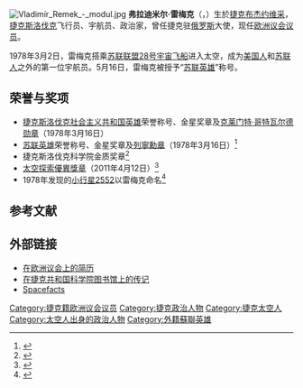 {{Infobox ambassador
| name               =弗拉迪米尔·雷梅克
| image              = VladimirRemek.jpg
| native_name        = 
| native_name_lang   = cs
| birth_name         = 
| birth_date         = {{Birth date and age|1948|9|26|df=y}}
| birth_place        = [[捷克布杰约维采|捷克布杰约维采]]
| nationality        = [[捷克斯洛伐克|捷克斯洛伐克]]<br/>[[捷克|捷克]]
| occupation         = [[飛行員|飛行員]]、[[宇航员|宇航员]]、[[歐洲議會議員|歐洲議會議員]]、[[特命全權大使|大使]]
| years_active       = 
| party              = 
| spouse             = 
| ambassador_from =捷克共和国
| country     =俄罗斯
| term_start  = 2014年1月
| term_end    = 2018年
| president   = [[米洛什·泽曼|米洛什·泽曼]]
| branch        =捷克斯洛伐克空军
| serviceyears  = 1970年–1995年
| rank          = 上校
| unit          = 
| commands      = 
| awards        = {{{!}} style="background: transparent"
{{!}} {{捷克斯洛伐克社会主义共和国英雄}} {{!!}} {{Hero of the Soviet Union|1978}}
{{!}}}
{{{!}} style="background: transparent"
{{!}} {{克莱门特·哥特瓦尔德勋章}}
{{!}}}
{{{!}} style="background: transparent"
{{!}} {{列宁勋章|1978}} {{!!}} {{太空探索优异奖章|2011}}
{{!}}}
| module2         = {{Infobox astronaut
  | child         = yes
  | type          = [[国际宇航员计划|国际宇航员计划]]宇航员
  | selection     = 1976年
  | space_time    = 7日22时17分<ref>{{Cite book |pp=104 |url=https://books.google.com/books?id=TTtYt8NLCTYC |title=The Lost World of Communism |first=Peter |last=Molloy |publisher=[[兰登书屋|Random House]] |year=2009 |isbn=1-4090-7007-7 |access-date=2019-06-26 |archive-date=2019-10-15 |archive-url=https://web.archive.org/web/20191015181218/https://books.google.com/books?id=TTtYt8NLCTYC |dead-url=no }}</ref>
  | missions      = [[联盟28号|联盟28号]]
  | insignia      = [[File:Soyuz28-patch.png|30px]]
  }}
| signature          = Vladimír Remek - podpis.jpg
| website            = {{URL|www.vladimirremek.cz/}}
}}
[[File:Vladimír_Remek_-_modul.jpg|thumb]]
'''弗拉迪米尔·雷梅克'''（{{lang-cs|Vladimír Remek}}，{{bd|1948年|9月26日||catIdx=R雷}}）生於[[捷克布杰约维采|捷克布杰约维采]]，[[捷克斯洛伐克|捷克斯洛伐克]]飞行员、宇航员、政治家，曾任捷克驻[[俄罗斯|俄罗斯]]大使，现任[[欧洲议会议员|欧洲议会议员]]。

1978年3月2日，雷梅克搭乘[[苏联|苏联]][[联盟28号宇宙飞船|联盟28号宇宙飞船]]进入太空，成为[[美国人|美国人]]和[[苏联人|苏联人]]之外的第一位宇航员。5月16日，雷梅克被授予“[[苏联英雄|苏联英雄]]”称号。
==荣誉与奖项==
*[[捷克斯洛伐克社会主义共和国英雄|捷克斯洛伐克社会主义共和国英雄]]荣誉称号、金星奖章及[[克莱门特·哥特瓦尔德勋章|克莱门特·哥特瓦尔德勋章]]（1978年3月16日）
*[[苏联英雄|苏联英雄]]荣誉称号、金星奖章及[[列寧勳章|列寧勳章]]（1978年3月16日）<ref>{{Cite journal |title=East Europe Report: Political, Sociological and Military Affairs |page=78 |date=1985-08-09 |publisher=[[中央情報局外國廣播資訊處|Foreign Broadcast Information Service]]}}</ref>
*捷克斯洛伐克科学院金质奖章<ref>{{cite web |title=Vladimir Remek |url=http://persona.rin.ru/eng/view/f/0/31809/vladimir-remek-remek-vladimir |website=persona.rin.ru |accessdate=2014-12-02 |archive-date=2016-03-03 |archive-url=https://web.archive.org/web/20160303233516/http://persona.rin.ru/eng/view/f/0/31809/vladimir-remek-remek-vladimir |dead-url=no }}</ref>
*[[太空探索優異獎章|太空探索優異獎章]]（2011年4月12日）<ref>{{Cite journal |url=http://news.kremlin.ru/media/events/files/41d36902adf789e3907c.pdf |publisher=[[克里姆林宫|克里姆林宫]] |title=за большой вклад в развитие международного сотрудничества в области пилотируемой космонавтики |language=ru |accessdate=2014-12-02 |journal= |archive-date=2012-02-09 |archive-url=https://web.archive.org/web/20120209004601/http://news.kremlin.ru/media/events/files/41d36902adf789e3907c.pdf |dead-url=no }}</ref>
*1978年发现的[[小行星2552|小行星2552]]以雷梅克命名<ref>{{Cite web |url=http://ssd.jpl.nasa.gov/sbdb.cgi?sstr=2552+Remek |title=2552 Remek (1978 SP) |website=[[喷气推进实验室|Jet Propulsion Laboratory]] |accessdate=2014-12-02 |archive-date=2012-03-10 |archive-url=https://web.archive.org/web/20120310005837/http://ssd.jpl.nasa.gov/sbdb.cgi?sstr=2552+Remek |dead-url=no }}</ref>
==参考文献==
{{reflist}}
== 外部链接 ==
* [http://www.europarl.europa.eu/members/expert/searchForm/view.do?id=28330&language=en 在欧洲议会上的简历] {{Wayback|url=http://www.europarl.europa.eu/members/expert/searchForm/view.do?id=28330&language=en |date=20080306073204 }}
* [http://www.lib.cas.cz/www/space.40/ASTRON/CSR/REME-V.HTM 在捷克共和国科学院图书馆上的传记] {{Wayback|url=http://www.lib.cas.cz/www/space.40/ASTRON/CSR/REME-V.HTM |date=20070311020922 }}
* [http://www.spacefacts.de/bios/international/english/remek_vladimir.htm Spacefacts] {{Wayback|url=http://www.spacefacts.de/bios/international/english/remek_vladimir.htm |date=20080406114841 }}

{{Authority control}}
{{DEFAULTSORT:Remek, Vladimír}}
[[Category:捷克籍欧洲议会议员|Category:捷克籍欧洲议会议员]]
[[Category:捷克政治人物|Category:捷克政治人物]]
[[Category:捷克太空人|Category:捷克太空人]]
[[Category:太空人出身的政治人物|Category:太空人出身的政治人物]]
[[Category:外籍蘇聯英雄|Category:外籍蘇聯英雄]]